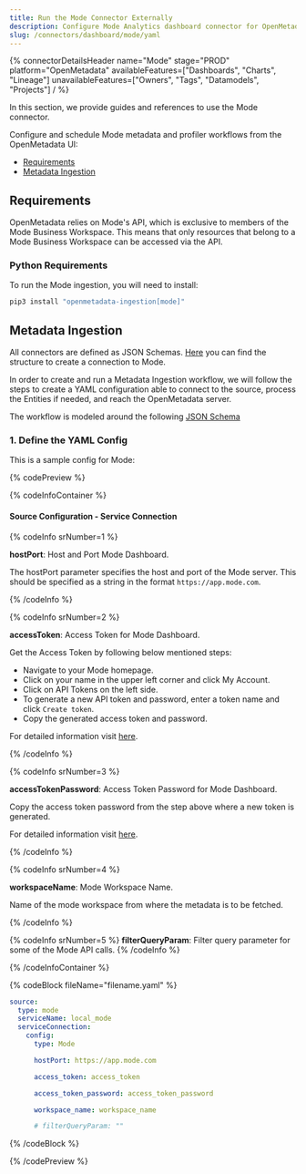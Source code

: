 ```yaml
---
title: Run the Mode Connector Externally
description: Configure Mode Analytics dashboard connector for OpenMetadata using YAML. Step-by-step setup guide with examples to integrate your Mode dashboards seamlessly.
slug: /connectors/dashboard/mode/yaml
---
```












{% connectorDetailsHeader
name="Mode"
stage="PROD"
platform="OpenMetadata"
availableFeatures=["Dashboards", "Charts", "Lineage"]
unavailableFeatures=["Owners", "Tags", "Datamodels", "Projects"]
/ %}

In this section, we provide guides and references to use the Mode connector.

Configure and schedule Mode metadata and profiler workflows from the OpenMetadata UI:

- [Requirements](#requirements)
- [Metadata Ingestion](#metadata-ingestion)

<ExternalIngestionDeployment />

## Requirements

OpenMetadata relies on Mode's API, which is exclusive to members of the Mode Business Workspace. This means that only resources that belong to a Mode Business Workspace can be accessed via the API.

### Python Requirements

<PythonRequirements />

To run the Mode ingestion, you will need to install:

```bash
pip3 install "openmetadata-ingestion[mode]"
```

## Metadata Ingestion

All connectors are defined as JSON Schemas.
[Here](https://github.com/open-metadata/OpenMetadata/blob/main/openmetadata-spec/src/main/resources/json/schema/entity/services/connections/dashboard/modeConnection.json)
you can find the structure to create a connection to Mode.

In order to create and run a Metadata Ingestion workflow, we will follow
the steps to create a YAML configuration able to connect to the source,
process the Entities if needed, and reach the OpenMetadata server.

The workflow is modeled around the following
[JSON Schema](https://github.com/open-metadata/OpenMetadata/blob/main/openmetadata-spec/src/main/resources/json/schema/metadataIngestion/workflow.json)

### 1. Define the YAML Config

This is a sample config for Mode:

{% codePreview %}

{% codeInfoContainer %}

#### Source Configuration - Service Connection

{% codeInfo srNumber=1 %}

**hostPort**: Host and Port Mode Dashboard.

The hostPort parameter specifies the host and port of the Mode server. This should be specified as a string in the format `https://app.mode.com`.

{% /codeInfo %}

{% codeInfo srNumber=2 %}

**accessToken**: Access Token for Mode Dashboard.

Get the Access Token by following below mentioned steps:
- Navigate to your Mode homepage.
- Click on your name in the upper left corner and click My Account.
- Click on API Tokens on the left side.
- To generate a new API token and password, enter a token name and click `Create token`.
- Copy the generated access token and password.

For detailed information visit [here](https://mode.com/developer/api-reference/introduction/).

{% /codeInfo %}

{% codeInfo srNumber=3 %}

**accessTokenPassword**: Access Token Password for Mode Dashboard.

Copy the access token password from the step above where a new token is generated.

For detailed information visit [here](https://mode.com/developer/api-reference/introduction/).

{% /codeInfo %}

{% codeInfo srNumber=4 %}

**workspaceName**: Mode Workspace Name.

Name of the mode workspace from where the metadata is to be fetched.

{% /codeInfo %}

{% codeInfo srNumber=5 %}
**filterQueryParam**: Filter query parameter for some of the Mode API calls.
{% /codeInfo %}

<SourceConfigDef />

<IngestionSinkDef />

<WorkflowConfigDef />

{% /codeInfoContainer %}

{% codeBlock fileName="filename.yaml" %}

```yaml {% isCodeBlock=true %}
source:
  type: mode
  serviceName: local_mode
  serviceConnection:
    config:
      type: Mode
```
```yaml {% srNumber=1 %}
      hostPort: https://app.mode.com
```
```yaml {% srNumber=2 %}
      access_token: access_token
```
```yaml {% srNumber=3 %}
      access_token_password: access_token_password
```
```yaml {% srNumber=4 %}
      workspace_name: workspace_name
```
```yaml {% srNumber=5 %}
      # filterQueryParam: ""
```

<SourceConfig />

<IngestionSink />

<WorkflowConfig />

{% /codeBlock %}

{% /codePreview %}

<IngestionCli />

